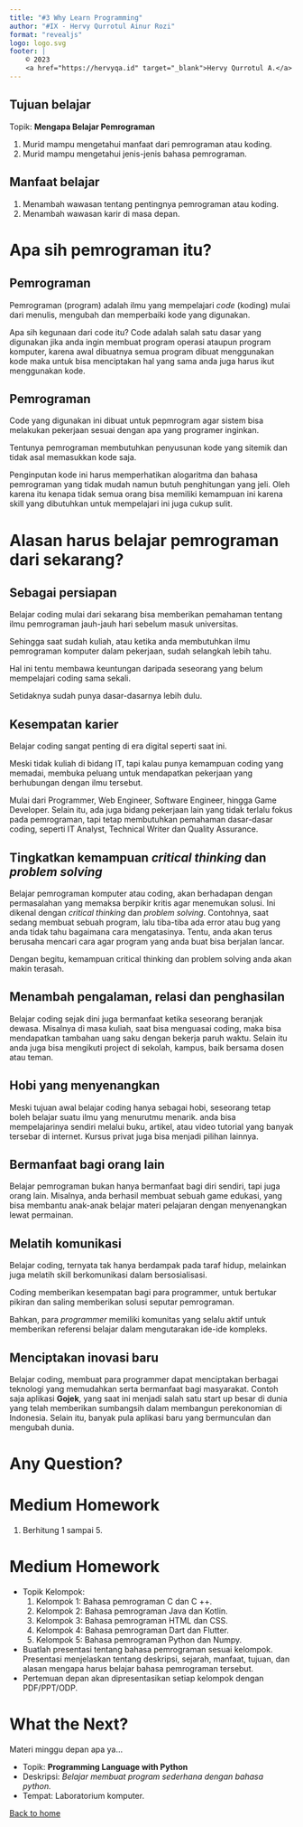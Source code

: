```yaml
---
title: "#3 Why Learn Programming"
author: "#IX - Hervy Qurrotul Ainur Rozi"
format: "revealjs"
logo: logo.svg
footer: |
    © 2023
    <a href="https://hervyqa.id" target="_blank">Hervy Qurrotul A.</a>
---
```


## Tujuan belajar {.smaller}

Topik: **Mengapa Belajar Pemrograman**

1. Murid mampu mengetahui manfaat dari pemrograman atau koding.
1. Murid mampu mengetahui jenis-jenis bahasa pemrograman.

## Manfaat belajar {.smaller}

1. Menambah wawasan tentang pentingnya pemrograman atau koding.
2. Menambah wawasan karir di masa depan.


# Apa sih **pemrograman** itu? {.smaller}

## Pemrograman {.smaller}

Pemrograman (program) adalah ilmu yang mempelajari _code_ (koding) mulai dari menulis, mengubah dan memperbaiki kode yang digunakan.

Apa sih kegunaan dari code itu? Code adalah salah satu dasar yang digunakan jika anda ingin membuat program operasi ataupun program komputer, karena awal dibuatnya semua program dibuat menggunakan kode maka untuk bisa menciptakan hal yang sama anda juga harus ikut menggunakan kode.

## Pemrograman {.smaller}

Code yang digunakan ini dibuat untuk pepmrogram agar sistem bisa melakukan pekerjaan sesuai dengan apa yang programer inginkan.

Tentunya pemrograman membutuhkan penyusunan kode yang sitemik dan tidak asal memasukkan kode saja.

Penginputan kode ini harus memperhatikan alogaritma dan bahasa pemrograman yang tidak mudah namun butuh penghitungan yang jeli. Oleh karena itu kenapa tidak semua orang bisa memiliki kemampuan ini karena skill yang dibutuhkan untuk mempelajari ini juga cukup sulit.

# Alasan harus belajar pemrograman dari sekarang?

## Sebagai persiapan {.smaller}

Belajar coding mulai dari sekarang bisa memberikan pemahaman tentang ilmu pemrograman jauh-jauh hari sebelum masuk universitas.

Sehingga saat sudah kuliah, atau ketika anda membutuhkan ilmu pemrograman komputer dalam pekerjaan, sudah selangkah lebih tahu.

Hal ini tentu membawa keuntungan daripada seseorang yang belum mempelajari coding sama sekali.

Setidaknya sudah punya dasar-dasarnya lebih dulu.

## Kesempatan karier {.smaller}

Belajar coding sangat penting di era digital seperti saat ini.

Meski tidak kuliah di bidang IT, tapi kalau punya kemampuan coding yang memadai, membuka peluang untuk mendapatkan pekerjaan yang berhubungan dengan ilmu tersebut.

Mulai dari Programmer, Web Engineer, Software Engineer, hingga Game Developer. Selain itu, ada juga bidang pekerjaan lain yang tidak terlalu fokus pada pemrograman, tapi tetap membutuhkan pemahaman dasar-dasar coding, seperti IT Analyst, Technical Writer dan Quality Assurance.

## Tingkatkan kemampuan _critical thinking_ dan _problem solving_ {.smaller}

Belajar pemrograman komputer atau coding, akan berhadapan dengan permasalahan yang memaksa berpikir kritis agar menemukan solusi. Ini dikenal dengan _critical thinking_ dan _problem solving_. Contohnya, saat sedang membuat sebuah program, lalu tiba-tiba ada error atau bug yang anda tidak tahu bagaimana cara mengatasinya. Tentu, anda akan terus berusaha mencari cara agar program yang anda buat bisa berjalan lancar.

Dengan begitu, kemampuan critical thinking dan problem solving anda akan makin terasah.

## Menambah pengalaman, relasi dan penghasilan {.smaller}

Belajar coding sejak dini juga bermanfaat ketika seseorang beranjak dewasa. Misalnya di masa kuliah, saat bisa menguasai coding, maka bisa mendapatkan tambahan uang saku dengan bekerja paruh waktu. Selain itu anda juga bisa mengikuti project di sekolah, kampus, baik bersama dosen atau teman.

## Hobi yang menyenangkan {.smaller}

Meski tujuan awal belajar coding hanya sebagai hobi, seseorang tetap boleh belajar suatu ilmu yang menurutmu menarik. anda bisa mempelajarinya sendiri melalui buku, artikel, atau video tutorial yang banyak tersebar di internet. Kursus privat juga bisa menjadi pilihan lainnya.

## Bermanfaat bagi orang lain {.smaller}

Belajar pemrograman bukan hanya bermanfaat bagi diri sendiri, tapi juga orang lain. Misalnya, anda berhasil membuat sebuah game edukasi, yang bisa membantu anak-anak belajar materi pelajaran dengan menyenangkan lewat permainan. 

## Melatih komunikasi {.smaller}

Belajar coding, ternyata tak hanya berdampak pada taraf hidup, melainkan juga melatih skill berkomunikasi dalam bersosialisasi.

Coding memberikan kesempatan bagi para programmer, untuk bertukar pikiran dan saling memberikan solusi seputar pemrograman.

Bahkan, para _programmer_ memiliki komunitas yang selalu aktif untuk memberikan referensi belajar dalam mengutarakan ide-ide kompleks.

## Menciptakan inovasi baru {.smaller}

Belajar coding, membuat para programmer dapat menciptakan berbagai teknologi yang memudahkan serta bermanfaat bagi masyarakat. Contoh saja aplikasi **Gojek**, yang saat ini menjadi salah satu start up besar di dunia yang telah memberikan sumbangsih dalam membangun perekonomian di Indonesia. Selain itu, banyak pula aplikasi baru yang bermunculan dan mengubah dunia.

# Any Question? {background-color="rgb(10, 132, 81)"}

# Medium Homework

1. Berhitung 1 sampai 5.

# Medium Homework {.smaller}

- Topik Kelompok:
    1. Kelompok 1: Bahasa pemrograman C dan C ++.
    1. Kelompok 2: Bahasa pemrograman Java dan Kotlin.
    1. Kelompok 3: Bahasa pemrograman HTML dan CSS.
    1. Kelompok 4: Bahasa pemrograman Dart dan Flutter.
    1. Kelompok 5: Bahasa pemrograman Python dan Numpy.
- Buatlah presentasi tentang bahasa pemrograman sesuai kelompok. Presentasi menjelaskan tentang deskripsi, sejarah, manfaat, tujuan, dan alasan mengapa harus belajar bahasa pemrograman tersebut.
- Pertemuan depan akan dipresentasikan setiap kelompok dengan PDF/PPT/ODP.

# What the Next?

Materi minggu depan apa ya...

* Topik: **Programming Language with Python**
* Deskripsi: _Belajar membuat program sederhana dengan bahasa python._
* Tempat: Laboratorium komputer.

[Back to home](/)
